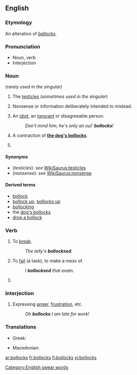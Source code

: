 ==English==

{{rfc|noun and verb senses use very non-standard formatting I'm not certain how to fix}}

===Etymology===
An alteration of ''[[ballocks]]''.

===Pronunciation===
*Noun, verb {{audio|en-uk-Bollocks1.ogg|Audio (UK)}}
*Interjection {{audio|en-uk-Bollocks2.ogg|Audio (UK)}}

===Noun===
{{en-noun|bollocks}} (''rarely used in the singular'')

# {{context|British|vulgar}} The [[testicle]]s (''sometimes used in the singular'')
# {{context|British|vulgar}} Nonsense or information deliberately intended to mislead.
# {{context|Ireland|vulgar}} An [[idiot]], an [[ignorant]] or disagreeable person.
#:''Don't mind him; he's only an oul' '''bollocks'''!''
# {{context|British|vulgar}} A contraction of '''[[dog's bollocks|the dog's bollocks]]'''.
# {{plural of|[[bollock]]}}

====Synonyms====
*(''testicles''): ''see'' [[WikiSaurus:testicles]]
*(''nonsense''): ''see'' [[WikiSaurus:nonsense]]

====Derived terms====
*[[bollock]]
*[[bollock up]], [[bollocks up]]
*[[bollocking]]
*the [[dog's bollocks]]
*[[drop a bollock]]

===Verb===
{{en-verb|bollockses|bollocksing|bollocksed}}

# {{context|transitive|British|taboo|slang}} To [[break]].
#:''The telly's '''bollocksed'''.''
# {{context|transitive|British|taboo|slang}} To [[fail]] (a task); to make a mess of.
#:''I '''bollocksed''' that exam.''
# {{third-person singular of|[[bollock]]}}

===Interjection===
{{en-intj}}

# {{context|British|taboo|slang}} Expressing [[anger]], [[frustration]], etc.
#:''Oh '''bollocks''' I am late for work!''

===Translations===
{{trans-top|nonsense or information deliberately intended to mislead}}
*Greek: {{t-|el|κολοκυθάκια με την ρίγανη|tr=kolokythákia me tin rígani|sc=Grek}}
{{trans-middle}}
*Macedonian: {{t-|mk|тикви со расол|tr=tíkvi so rásol|sc=Cyrl}}
{{trans-bottom}}

[[Category:English swear words]]

[[ar:bollocks]]
[[fr:bollocks]]
[[fi:bollocks]]
[[vi:bollocks]]